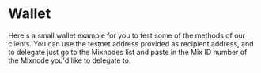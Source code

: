 # Wallet


Here's a small wallet example for you to test some of the methods of our clients. 
You can use the testnet address provided as recipient address, and to delegate just go to the Mixnodes list and paste in the Mix ID number of the Mixnode you'd like to delegate to. 

<Wallet />
<FormattedWalletExampleCode />